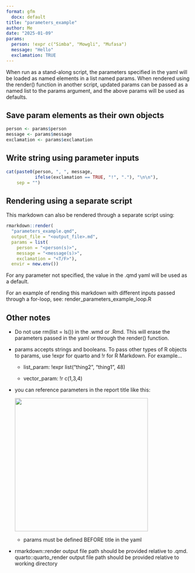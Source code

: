 ---
format: gfm
  docx: default
title: "parameters_example"
author: Me
date: "2025-01-09"
params:
  person: !expr c("Simba", "Mowgli", "Mufasa")
  message: "Hello"
  exclamation: TRUE
---

When run as a stand-along script, the parameters specified in the yaml will be loaded as named elements in a list named params. When rendered using the render() function in another script, updated params can be passed as a named list to the params argument, and the above params will be used as defaults.

## Save param elements as their own objects

```{r}
person <- params$person
message <- params$message
exclamation <- params$exclamation
```

## Write string using parameter inputs

```{r}
cat(paste0(person, ", ", message,
           ifelse(exclamation == TRUE, "!", "."), "\n\n"),
    sep = "")
```

## Rendering using a separate script

This markdown can also be rendered through a separate script using:

```{r, eval = FALSE}
rmarkdown::render(
  "parameters_example.qmd",
  output_file = "<output_file>.md",
  params = list(
    person = "<person(s)>",
    message = "<message(s)>",
    exclamation = "<T/F>"),
  envir = new.env())
```

For any parameter not specified, the value in the .qmd yaml will be used as a default.

For an example of rending this markdown with different inputs passed through a for-loop, see: render_parameters_example_loop.R

## Other notes

-   Do not use rm(list = ls()) in the .wmd or .Rmd. This will erase the parameters passed in the yaml or through the render() function.

-   params accepts strings and booleans. To pass other types of R objects to params, use !expr for quarto and !r for R Markdown. For example...

    -   list_param: !expr list("thing2", "thing1", 48)

    -   vector_param: !r c(1,3,4)

-   you can reference parameters in the report title like this:

    ![](images/clipboard-4015420709.png){width="363"}

    -   params must be defined BEFORE title in the yaml

-   rmarkdown::render output file path should be provided relative to .qmd. quarto::quarto_render output file path should be provided relative to working directory
